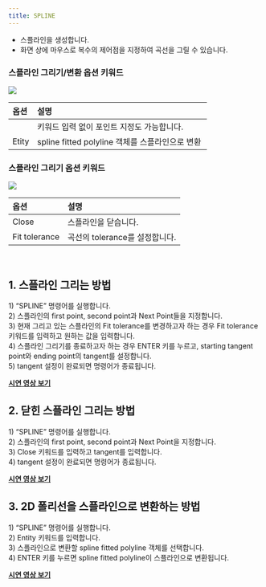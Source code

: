 ```yaml
---
title: SPLINE
---
```



[image1]: ../../../../../assets/images/commands/spline/image1.png
[image2]: ../../../../../assets/images/commands/spline/image2.png

* 스플라인을 생성합니다.  
* 화면 상에 마우스로 복수의 제어점을 지정하여 곡선을 그릴 수 있습니다.

### 스플라인 그리기/변환 옵션 키워드  

![][image1]

| 옵션 | 설명 |
| :----- | :-----|
| | 키워드 입력 없이 포인트 지정도 가능합니다. &nbsp;&nbsp;&nbsp;&nbsp;&nbsp;&nbsp;&nbsp;&nbsp; |
| Etity | spline fitted polyline 객체를 스플라인으로 변환 |


### 스플라인 그리기 옵션 키워드  

![][image2]

| 옵션 | 설명 |
| :----- | :-----|
| Close | 스플라인을 닫습니다.  &nbsp;&nbsp;&nbsp;&nbsp;&nbsp;&nbsp;&nbsp;&nbsp; |
| Fit tolerance | 곡선의 tolerance를 설정합니다. |

<br/>

## **1\. 스플라인 그리는 방법**

1\) “SPLINE” 명령어를 실행합니다.  
2\) 스플라인의 first point, second point과 Next Point들을 지정합니다.  
3\) 현재 그리고 있는 스플라인의 Fit tolerance를 변경하고자 하는 경우 Fit tolerance 키워드를 입력하고 원하는 값을 입력합니다.  
4\) 스플라인 그리기를 종료하고자 하는 경우 ENTER 키를 누르고, starting tangent point와 ending point의 tangent를 설정합니다.  
5\) tangent 설정이 완료되면 명령어가 종료됩니다.

[**<Icon name="youtube" class="emoji"/> 시연 영상 보기**](https://youtu.be/rhbwh0Btgrw)

## **2\. 닫힌 스플라인 그리는 방법**

1\) “SPLINE” 명령어를 실행합니다.  
2\) 스플라인의 first point, second point과 Next Point을 지정합니다.  
3\) Close 키워드를 입력하고 tangent를 입력합니다.  
4\) tangent 설정이 완료되면 명령어가 종료됩니다.

[**<Icon name="youtube" class="emoji"/> 시연 영상 보기**](https://youtu.be/Z8ew1O4lvQA)

## **3\. 2D 폴리선을 스플라인으로 변환하는 방법**

1\) “SPLINE” 명령어를 실행합니다.  
2\) Entity 키워드를 입력합니다.  
3\) 스플라인으로 변환할 spline fitted polyline 객체를 선택합니다.  
4\) ENTER 키를 누르면 spline fitted polyline이 스플라인으로 변환됩니다.

[**<Icon name="youtube" class="emoji"/> 시연 영상 보기**](https://youtu.be/wjU48Xu4j-o)